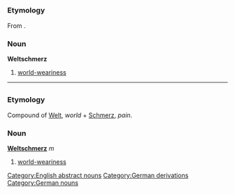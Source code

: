 =={{en}}==
===Etymology===
From {{de}}.
===Noun===
'''Weltschmerz'''

#[[world-weariness]]
[[Category:English abstract nouns]]
[[Category:German derivations]]
----
=={{de}}==
===Etymology===
Compound of [[Welt]], ''world'' + [[Schmerz]], ''pain''.
===Noun===
'''[[Welt]][[schmerz]]''' ''m''

#[[world-weariness]]

[[Category:German nouns]]